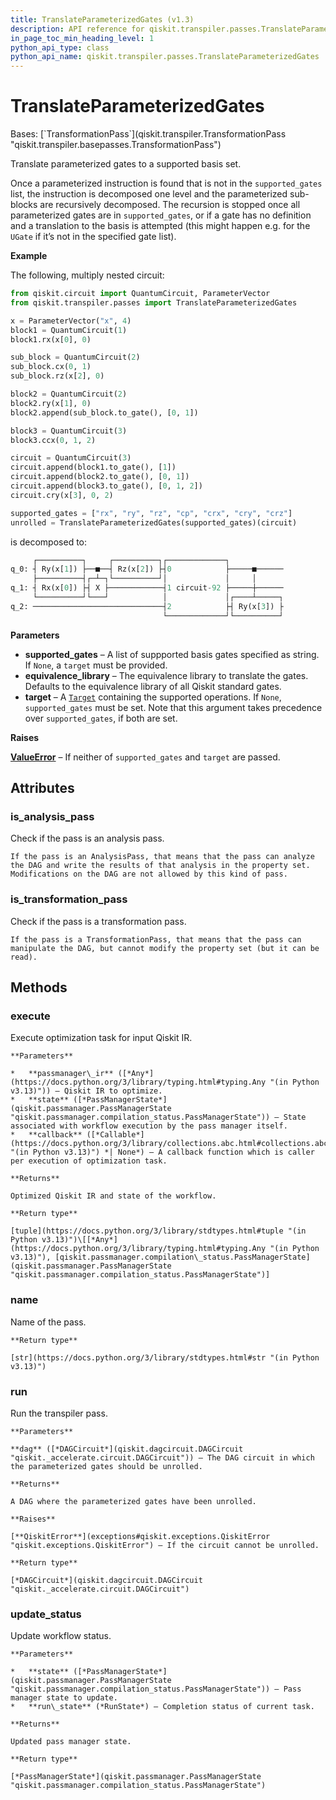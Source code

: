 ```yaml
---
title: TranslateParameterizedGates (v1.3)
description: API reference for qiskit.transpiler.passes.TranslateParameterizedGates in qiskit v1.3
in_page_toc_min_heading_level: 1
python_api_type: class
python_api_name: qiskit.transpiler.passes.TranslateParameterizedGates
---
```


# TranslateParameterizedGates

<Class id="qiskit.transpiler.passes.TranslateParameterizedGates" isDedicatedPage={true} github="https://github.com/Qiskit/qiskit/tree/stable/1.3/qiskit/transpiler/passes/basis/translate_parameterized.py#L27-L149" signature="qiskit.transpiler.passes.TranslateParameterizedGates(*args, **kwargs)" modifiers="class">
  Bases: [`TransformationPass`](qiskit.transpiler.TransformationPass "qiskit.transpiler.basepasses.TransformationPass")

  Translate parameterized gates to a supported basis set.

  Once a parameterized instruction is found that is not in the `supported_gates` list, the instruction is decomposed one level and the parameterized sub-blocks are recursively decomposed. The recursion is stopped once all parameterized gates are in `supported_gates`, or if a gate has no definition and a translation to the basis is attempted (this might happen e.g. for the `UGate` if it’s not in the specified gate list).

  **Example**

  The following, multiply nested circuit:

  ```python
  from qiskit.circuit import QuantumCircuit, ParameterVector
  from qiskit.transpiler.passes import TranslateParameterizedGates

  x = ParameterVector("x", 4)
  block1 = QuantumCircuit(1)
  block1.rx(x[0], 0)

  sub_block = QuantumCircuit(2)
  sub_block.cx(0, 1)
  sub_block.rz(x[2], 0)

  block2 = QuantumCircuit(2)
  block2.ry(x[1], 0)
  block2.append(sub_block.to_gate(), [0, 1])

  block3 = QuantumCircuit(3)
  block3.ccx(0, 1, 2)

  circuit = QuantumCircuit(3)
  circuit.append(block1.to_gate(), [1])
  circuit.append(block2.to_gate(), [0, 1])
  circuit.append(block3.to_gate(), [0, 1, 2])
  circuit.cry(x[3], 0, 2)

  supported_gates = ["rx", "ry", "rz", "cp", "crx", "cry", "crz"]
  unrolled = TranslateParameterizedGates(supported_gates)(circuit)
  ```

  is decomposed to:

  ```python
       ┌──────────┐     ┌──────────┐┌─────────────┐
  q_0: ┤ Ry(x[1]) ├──■──┤ Rz(x[2]) ├┤0            ├─────■──────
       ├──────────┤┌─┴─┐└──────────┘│             │     │
  q_1: ┤ Rx(x[0]) ├┤ X ├────────────┤1 circuit-92 ├─────┼──────
       └──────────┘└───┘            │             │┌────┴─────┐
  q_2: ─────────────────────────────┤2            ├┤ Ry(x[3]) ├
                                    └─────────────┘└──────────┘
  ```

  **Parameters**

  *   **supported\_gates** – A list of suppported basis gates specified as string. If `None`, a `target` must be provided.
  *   **equivalence\_library** – The equivalence library to translate the gates. Defaults to the equivalence library of all Qiskit standard gates.
  *   **target** – A [`Target`](qiskit.transpiler.Target "qiskit.transpiler.Target") containing the supported operations. If `None`, `supported_gates` must be set. Note that this argument takes precedence over `supported_gates`, if both are set.

  **Raises**

  [**ValueError**](https://docs.python.org/3/library/exceptions.html#ValueError "(in Python v3.13)") – If neither of `supported_gates` and `target` are passed.

  ## Attributes

  ### is\_analysis\_pass

  <Attribute id="qiskit.transpiler.passes.TranslateParameterizedGates.is_analysis_pass">
    Check if the pass is an analysis pass.

    If the pass is an AnalysisPass, that means that the pass can analyze the DAG and write the results of that analysis in the property set. Modifications on the DAG are not allowed by this kind of pass.
  </Attribute>

  ### is\_transformation\_pass

  <Attribute id="qiskit.transpiler.passes.TranslateParameterizedGates.is_transformation_pass">
    Check if the pass is a transformation pass.

    If the pass is a TransformationPass, that means that the pass can manipulate the DAG, but cannot modify the property set (but it can be read).
  </Attribute>

  ## Methods

  ### execute

  <Function id="qiskit.transpiler.passes.TranslateParameterizedGates.execute" github="https://github.com/Qiskit/qiskit/tree/stable/1.3/qiskit/transpiler/basepasses.py#L189-L211" signature="execute(passmanager_ir, state, callback=None)">
    Execute optimization task for input Qiskit IR.

    **Parameters**

    *   **passmanager\_ir** ([*Any*](https://docs.python.org/3/library/typing.html#typing.Any "(in Python v3.13)")) – Qiskit IR to optimize.
    *   **state** ([*PassManagerState*](qiskit.passmanager.PassManagerState "qiskit.passmanager.compilation_status.PassManagerState")) – State associated with workflow execution by the pass manager itself.
    *   **callback** ([*Callable*](https://docs.python.org/3/library/collections.abc.html#collections.abc.Callable "(in Python v3.13)") *| None*) – A callback function which is caller per execution of optimization task.

    **Returns**

    Optimized Qiskit IR and state of the workflow.

    **Return type**

    [tuple](https://docs.python.org/3/library/stdtypes.html#tuple "(in Python v3.13)")\[[*Any*](https://docs.python.org/3/library/typing.html#typing.Any "(in Python v3.13)"), [qiskit.passmanager.compilation\_status.PassManagerState](qiskit.passmanager.PassManagerState "qiskit.passmanager.compilation_status.PassManagerState")]
  </Function>

  ### name

  <Function id="qiskit.transpiler.passes.TranslateParameterizedGates.name" github="https://github.com/Qiskit/qiskit/tree/stable/1.3/qiskit/passmanager/base_tasks.py#L68-L70" signature="name()">
    Name of the pass.

    **Return type**

    [str](https://docs.python.org/3/library/stdtypes.html#str "(in Python v3.13)")
  </Function>

  ### run

  <Function id="qiskit.transpiler.passes.TranslateParameterizedGates.run" github="https://github.com/Qiskit/qiskit/tree/stable/1.3/qiskit/transpiler/passes/basis/translate_parameterized.py#L117-L149" signature="run(dag)">
    Run the transpiler pass.

    **Parameters**

    **dag** ([*DAGCircuit*](qiskit.dagcircuit.DAGCircuit "qiskit._accelerate.circuit.DAGCircuit")) – The DAG circuit in which the parameterized gates should be unrolled.

    **Returns**

    A DAG where the parameterized gates have been unrolled.

    **Raises**

    [**QiskitError**](exceptions#qiskit.exceptions.QiskitError "qiskit.exceptions.QiskitError") – If the circuit cannot be unrolled.

    **Return type**

    [*DAGCircuit*](qiskit.dagcircuit.DAGCircuit "qiskit._accelerate.circuit.DAGCircuit")
  </Function>

  ### update\_status

  <Function id="qiskit.transpiler.passes.TranslateParameterizedGates.update_status" github="https://github.com/Qiskit/qiskit/tree/stable/1.3/qiskit/transpiler/basepasses.py#L213-L221" signature="update_status(state, run_state)">
    Update workflow status.

    **Parameters**

    *   **state** ([*PassManagerState*](qiskit.passmanager.PassManagerState "qiskit.passmanager.compilation_status.PassManagerState")) – Pass manager state to update.
    *   **run\_state** (*RunState*) – Completion status of current task.

    **Returns**

    Updated pass manager state.

    **Return type**

    [*PassManagerState*](qiskit.passmanager.PassManagerState "qiskit.passmanager.compilation_status.PassManagerState")
  </Function>
</Class>

